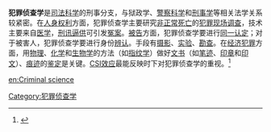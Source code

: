
'''犯罪侦查学'''是[[司法科学|司法科学]]的刑事分支，与狱政学、[[警察|警察]][[科学|科学]]和[[刑事学|刑事学]]等相关法学关系较紧密。在[[人身权利|人身权利]]方面，犯罪侦查学主要研究[[非正常死亡|非正常死亡]]的[[犯罪现场调查|犯罪现场调查]]，技术主要来自[[医学|医学]]，[[刑讯逼供|刑讯逼供]]可引发[[冤案|冤案]]。[[被告|被告]]方面，犯罪侦查学要进行[[同一认定|同一认定]]；对于被害人，犯罪侦查学要进行身份[[辨认|辨认]]。手段有[[摄影|摄影]]、[[实验|实验]]、[[勘查|勘查]]。在[[经济|经济]][[犯罪|犯罪]]方面，用[[物理|物理]]、[[化学|化学]]和[[生物学|生物学]]的方法（如[[指纹学|指纹学]]）做好[[文书|文书]]（如[[笔迹|笔迹]]、[[印章|印章]]和[[印文|印文]]）、[[痕迹|痕迹]]的[[鉴定|鉴定]]是关键。[[CSI效应|CSI效应]]最能反映时下对犯罪侦查学的重视。<ref>{{Cite book|author=姜椿芳|publisher=中国大百科全书出版社|year=1984|title=法学|ISBN=7-5000-0029-4}}</ref>

[[en:Criminal_science|en:Criminal science]]
[[Category:犯罪侦查学|Category:犯罪侦查学]]